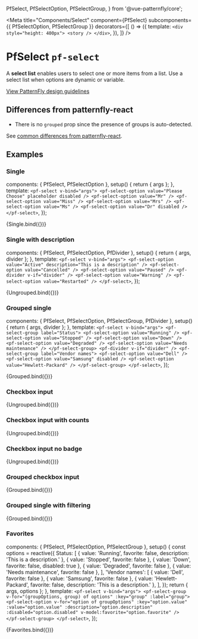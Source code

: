 
  PfSelect,
  PfSelectOption,
  PfSelectGroup,
} from '@vue-patternfly/core';


<Meta
  title="Components/Select"
  component={PfSelect}
  subcomponents={{ PfSelectOption, PfSelectGroup }}
  decorators={[
    () => ({
      template: `
        <div style="height: 400px">
          <story />
        </div>
      `,
    }),
  ]} />

# PfSelect `pf-select`

A **select list** enables users to select one or more items from a list. Use a select list when options are dynamic or variable.

[View PatternFly design guidelines](https://www.patternfly.org/v4/components/select/design-guidelines)

## Differences from patternfly-react
- There is no `grouped` prop since the presence of groups is auto-detected.

See [common differences from patternfly-react](/story/intro--page#common-differences-from-patternfly-react).

## Examples

### Single

  components: { PfSelect, PfSelectOption },
  setup() {
    return { args };
  },
  template: `
    <pf-select v-bind="args">
      <pf-select-option value="Please Choose" placeholder disabled />
      <pf-select-option value="Mr" />
      <pf-select-option value="Miss" />
      <pf-select-option value="Mrs" />
      <pf-select-option value="Ms" />
      <pf-select-option value="Dr" disabled />
    </pf-select>
  `,
});

<Canvas>
  <Story name="Single">
    {Single.bind({})}
  </Story>
</Canvas>

<ArgsTable story="Single" />

### Single with description

  components: { PfSelect, PfSelectOption, PfDivider },
  setup() {
    return { args, divider };
  },
  template: `
    <pf-select v-bind="args">
      <pf-select-option value="Active" description="This is a description" />
      <pf-select-option value="Cancelled" />
      <pf-select-option value="Paused" />
      <pf-divider v-if="divider" />
      <pf-select-option value="Warning" />
      <pf-select-option value="Restarted" />
    </pf-select>
  `,
});

<Canvas>
  <Story name="Single with description">
    {Ungrouped.bind({})}
  </Story>
</Canvas>

### Grouped single

  components: { PfSelect, PfSelectOption, PfSelectGroup, PfDivider },
  setup() {
    return { args, divider };
  },
  template: `
    <pf-select v-bind="args">
      <pf-select-group label="Status">
        <pf-select-option value="Running" />
        <pf-select-option value="Stopped" />
        <pf-select-option value="Down" />
        <pf-select-option value="Degraded" />
        <pf-select-option value="Needs maintenance" />
      </pf-select-group>
      <pf-divider v-if="divider" />
      <pf-select-group label="Vendor names">
        <pf-select-option value="Dell" />
        <pf-select-option value="Samsung" disabled />
        <pf-select-option value="Hewlett-Packard" />
      </pf-select-group>
    </pf-select>
  `,
});

<Canvas>
  <Story name="Grouped single" args={{
    placeholder: 'Filter by status',
    divider: true,
  }}>
    {Grouped.bind({})}
  </Story>
</Canvas>

### Checkbox input

<Canvas>
  <Story name="Checkbox input" args={{
    placeholder: 'Filter by status',
    variant: 'checkbox',
  }}>
    {Ungrouped.bind({})}
  </Story>
</Canvas>

### Checkbox input with counts

<Canvas>
  <Story name="Checkbox input with counts" args={{
    placeholder: 'Filter by status',
    variant: 'checkbox',
  }}>
    {Ungrouped.bind({})}
  </Story>
</Canvas>

### Checkbox input no badge

<Canvas>
  <Story name="Checkbox input no badge" args={{
    placeholder: 'Filter by status',
    variant: 'checkbox',
    selectionBadgeHidden: true,
  }}>
    {Ungrouped.bind({})}
  </Story>
</Canvas>

### Grouped checkbox input

<Canvas>
  <Story name="Grouped checkbox input" args={{
    placeholder: 'Filter by status',
    variant: 'checkbox',
  }}>
    {Grouped.bind({})}
  </Story>
</Canvas>

### Grouped single with filtering

<Canvas>
  <Story name="Grouped single with filtering" args={{
    placeholder: 'Filter by status',
    variant: 'checkbox',
    inlineFilter: true,
  }}>
    {Grouped.bind({})}
  </Story>
</Canvas>

### Favorites

  components: { PfSelect, PfSelectOption, PfSelectGroup },
  setup() {
    const options = reactive({
      Status: [
        { value: 'Running', favorite: false, description: 'This is a description.' },
        { value: 'Stopped', favorite: false },
        { value: 'Down', favorite: false, disabled: true },
        { value: 'Degraded', favorite: false },
        { value: 'Needs maintenance', favorite: false },
      ],
      'Vendor names': [
        { value: 'Dell', favorite: false },
        { value: 'Samsung', favorite: false },
        { value: 'Hewlett-Packard', favorite: false, description: 'This is a description.' },
      ],
    });
    return { args, options };
  },
  template: `
    <pf-select v-bind="args">
      <pf-select-group v-for="(groupOptions, group) of options" :key="group" :label="group">
        <pf-select-option
          v-for="option of groupOptions"
          :key="option.value"
          :value="option.value"
          :description="option.description"
          :disabled="option.disabled"
          v-model:favorite="option.favorite"
        />
      </pf-select-group>
    </pf-select>
  `,
});

<Canvas>
  <Story name="Favorites" args={{
    placeholder: 'Filter by status',
  }}>
    {Favorites.bind({})}
  </Story>
</Canvas>
